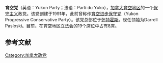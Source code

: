 {{unreferenced|time=2013-05-05T06:51:11+00:00}}
{{NoteTA
|G1=地名
|1=zh-cn:怀特霍斯;zh-tw:白馬市;
}}
'''育空党'''（英语：Yukon Party；法语：Parti du Yuko），[[加拿大|加拿大]][[育空地区|育空地区]]的一个[[保守主义|保守主义]]政党。该党创建于1991年，此前曾称作[[育空进步保守党|育空进步保守党]]（Yukon Progressive Conservative Party）。该党总部位于[[怀特霍斯|怀特霍斯]]。现任领袖为Darrell Pasloski。目前，在育空地区立法会的19个席位中占有8席。

==参考文献==
{{reflist}}

[[Category:加拿大政党|Category:加拿大政党]]